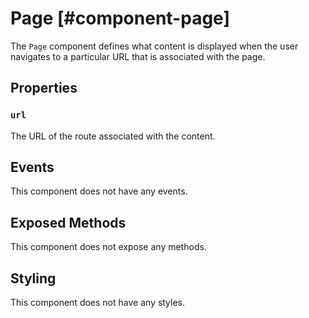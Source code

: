 # Page [#component-page]

The `Page` component defines what content is displayed when the user navigates to a particular URL that is associated with the page.

## Properties

### `url`

The URL of the route associated with the content.

## Events

This component does not have any events.

## Exposed Methods

This component does not expose any methods.

## Styling

This component does not have any styles.

